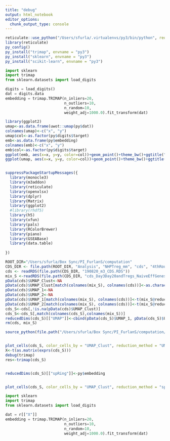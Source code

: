 ```yaml
---
title: "debug"
output: html_notebook
editor_options: 
  chunk_output_type: console
---
```



```r
reticulate::use_python("/Users/sfurla/.virtualenvs/py3/bin/python", required = T)
library(reticulate)
py_config()
py_install("trimap", envname = "py3")
py_install("sklearn", envname = "py3")
py_install("scikit-learn", envname = "py3")
```


```python
import sklearn
import trimap
from sklearn.datasets import load_digits

digits = load_digits()
dat = digits.data
embedding = trimap.TRIMAP(n_inliers=20,
                          n_outliers=10,
                          n_random=10,
                          weight_adj=1000.0).fit_transform(dat)
```


```r
library(ggplot2)
umap<-as.data.frame(uwot::umap(py$dat))
colnames(umap)<-c("x", "y")
umap$col<-as.factor(py$digits$target)
emb<-as.data.frame(py$embedding)
colnames(emb)<-c("x", "y")
emb$col<-as.factor(py$digits$target)
ggplot(emb, aes(x=x, y=y, color=col))+geom_point()+theme_bw()+ggtitle("trimap")
ggplot(umap, aes(x=x, y=y, color=col))+geom_point()+theme_bw()+ggtitle("umap")


suppressPackageStartupMessages({
  library(monocle3)
  library(m3addon)
  library(reticulate)
  library(openxlsx)  
  library(dplyr)
  library(Matrix)
  library(ggplot2)
  #library(rhdf5)
  library(h5)
  library(xfun)
  library(pals)
  library(RColorBrewer)
  library(piano)
  library(GSEABase)
  library(data.table)
  
})

ROOT_DIR="/Users/sfurla/Box Sync/PI_FurlanS/computation"
CDS_DIR <- file.path(ROOT_DIR, "Analysis", "NHPTreg_mm", "cds", "4thRound")
cds <- readRDS(file.path(CDS_DIR, "190820_m3_CDS.RDS"))
mix_S <-readRDS(file.path(CDS_DIR, "cds_Day3Day20andTregs_NaiveEffGenes.RDS"))
pData(cds)$UMAP_Clust<-NA
pData(cds)$UMAP_Clust[match(colnames(mix_S), colnames(cds))]<-as.character(mix_S@phenoData@data$Cluster_Lab)
pData(cds)$UMAP_1<-NA
pData(cds)$UMAP_2<-NA
pData(cds)$UMAP_1[match(colnames(mix_S), colnames(cds))]<-t(mix_S@reducedDimA)[,1]
pData(cds)$UMAP_2[match(colnames(mix_S), colnames(cds))]<-t(mix_S@reducedDimA)[,2]
cds_S<-cds[,!is.na(pData(cds)$UMAP_Clust)]
cds_S<-cds_S[,match(colnames(cds_S),colnames(mix_S))]
reducedDims(cds_S)[["UMAP"]]<-cbind(pData(cds_S)$UMAP_1, pData(cds_S)$UMAP_2)
rm(cds, mix_S)

source_python(file.path("/Users/sfurla/Box Sync/PI_FurlanS/computation/Rproj/m3addon/inst/trimap.py"))


plot_cells(cds_S, color_cells_by = "UMAP_Clust", reduction_method = "UMAP",  label_cell_groups = F, cell_size = 0.7)
X<-t(as.matrix(exprs(cds_S)))
debug(trimap)
res<-trimap(cds_S)


reducedDims(cds_S)[["spRing"]]<-py$embedding


plot_cells(cds_S, color_cells_by = "UMAP_Clust", reduction_method = "spRing",  label_cell_groups = F, cell_size = 0.7)
```


```python
import sklearn
import trimap
from sklearn.datasets import load_digits

dat = r[["X"]]
embedding = trimap.TRIMAP(n_inliers=20,
                          n_outliers=10,
                          n_random=10,
                          weight_adj=1000.0).fit_transform(dat)
```

